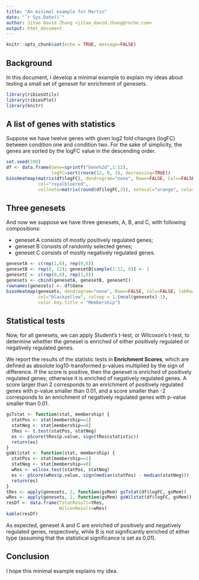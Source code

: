 ```yaml
---
title: "An minimal example for Martin"
date: "`r Sys.Date()`"
author: Jitao David Zhang <jitao_david.zhang@roche.com>
output: html_document
---
```


```r
knitr::opts_chunk$set(echo = TRUE, message=FALSE)
```

## Background

In this document, I develop a minimal example to explain my ideas about testing a small set of geneset for enrichment of genesets.


```r
library(ribiosUtils)
library(ribiosPlot)
library(knitr)
```

## A list of genes with statistics

Suppose we have twelve genes with given log2 fold changes (logFC) between condition one and condition two. For the sake of simplicity, the genes are sorted by the logFC value in the descending order.

```r
set.seed(100)
df <- data.frame(Gene=sprintf("Gene%2d",1:12),
                 logFC=sort(rnorm(12, 0, 3), decreasing=TRUE))
biosHeatmap(matrix(df$logFC), dendrogram="none", Rowv=FALSE, Colv=FALSE, labRow=df$Gene, lwid=c(1,1), lhei=c(1,3),
            col="royalbluered",
            cellnote=matrix(round(df$logFC,2)), notecol="orange", color.key.title = "logFC")
```

## Three genesets

And now we suppose we have three genesets, A, B, and C, with following compositions:

* geneset A consists of mostly positively regulated genes;
* geneset B consists of randomly selected genes;
* geneset C consists of mostly negatively regulated genes.

```r
genesetA <- c(rep(1,6), rep(0,6))
genesetB <- rep(0, 12); genesetB[sample(1:12, 6)] <- 1
genesetC <- c(rep(0,6), rep(1,6))
genesets <- cbind(genesetA, genesetB, genesetC)
rownames(genesets) <- df$Gene
biosHeatmap(genesets, dendrogram="none", Rowv=FALSE, Colv=FALSE, labRow=df$Gene, lwid=c(1,1), lhei=c(1,3),
            col="blackyellow", colsep = 1:(ncol(genesets)-1),
            color.key.title = "Membership")
```

## Statistical tests

Now, for all genesets, we can apply Student's t-test, or Wilcoxon's t-test, to determine whether the geneset is enriched of either positively regulated or negatively regulated genes.

We report the results of the statistic tests in **Enrichment Scores**, which are defined as absolute log10-transformed p-values multiplied by the sign of difference. If the score is positive, then the geneset is enriched of positively regulated genes; otherwise it is enriched of negatively regulated genes. A score larger than 2 corresponds to an enrichment of positively regulated genes with p-value smaller than 0.01, and a score smaller than -2 corresponds to an enrichment of negatively regulated genes with p-value smaller than 0.01.

```r
gsTstat <- function(stat, membership) {
  statPos <- stat[membership==1]
  statNeg <- stat[membership==0]
  tRes <- t.test(statPos, statNeg)
  es <- pScore(tRes$p.value, sign(tRes$statistic))
  return(es)
}
gsWilstat <- function(stat, membership) {
  statPos <- stat[membership==1]
  statNeg <- stat[membership==0]
  wRes <- wilcox.test(statPos, statNeg)
  es <- pScore(wRes$p.value, sign(median(statPos) - median(statNeg)))
  return(es)
}
tRes <- apply(genesets, 2, function(gsMem) gsTstat(df$logFC, gsMem))
wRes <- apply(genesets, 2, function(gsMem) gsWilstat(df$logFC, gsMem))
resDf <- data.frame(TstatResult=tRes,
                    WilconResult=wRes)
kable(resDf)
```

As expected, geneset A and C are enriched of positively and negatively regulated genes, respectively, while B is not significantly enriched of either type (assuming that the statistical significance is set as 0.01).

## Conclusion

I hope this minimal example explains my idea.
